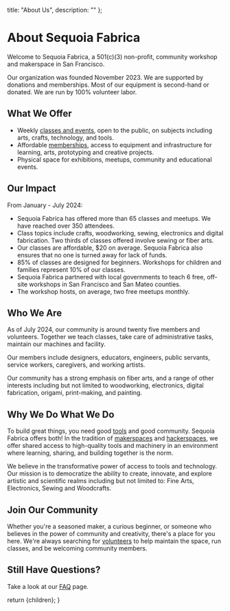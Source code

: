 
  title: "About Us",
  description: ""
};

# About Sequoia Fabrica

Welcome to Sequoia Fabrica, a 501(c)(3) non-profit, community workshop and makerspace in San Francisco.

Our organization was founded November 2023. We are supported by donations and memberships. Most of our equipment is second-hand or donated. We are run by 100% volunteer labor.

## What We Offer 

* Weekly [classes and events](./events), open to the public, on subjects including arts, crafts, technology, and tools. 
* Affordable [memberships](./membership), access to equipment and infrastructure for learning, arts, prototyping and creative projects.
* Physical space for exhibitions, meetups, community and educational events.

## Our Impact

From January - July 2024:
* Sequoia Fabrica has offered more than 65 classes and meetups. We have reached over 350 attendees.
* Class topics include crafts, woodworking, sewing, electronics and digital fabrication. Two thirds of classes offered involve sewing or fiber arts.
* Our classes are affordable, $20 on average. Sequoia Fabrica also ensures that no one is turned away for lack of funds.
* 85% of classes are designed for beginners. Workshops for children and families represent 10% of our classes.
* Sequoia Fabrica partnered with local governments to teach 6 free, off-site workshops in San Francisco and San Mateo counties.
* The workshop hosts, on average, two free meetups monthly.

## Who We Are

As of July 2024, our community is around twenty five members and volunteers. Together we teach classes, take care of administrative tasks, maintain our machines and facility. 

Our members include designers, educators, engineers, public servants, service workers, caregivers, and working artists. 

Our community has a strong emphasis on fiber arts, and a range of other interests including but not limited to woodworking, electronics, digital fabrication, origami, print-making, and painting. 

## Why We Do What We Do

To build great things, you need good [tools](https://wiki.sequoiafabrica.org/wiki/Main_Page) and good community. Sequoia Fabrica offers both! In the tradition of [makerspaces](https://www.makerspaces.com/what-is-a-makerspace/) and [hackerspaces](https://hackerspaces.org), we offer shared access to high-quality tools and machinery in an environment where learning, sharing, and building together is the norm. 

We believe in the transformative power of access to tools and technology. Our mission is to democratize the ability to create, innovate, and explore artistic and scientific realms including but not limited to: Fine Arts, Electronics, Sewing and Woodcrafts. 

## Join Our Community

Whether you're a seasoned maker, a curious beginner, or someone who believes in the power of community and creativity, there's a place for you here. We're always searching for [volunteers](https://wiki.sequoiafabrica.org/wiki/Volunteers) to help maintain the space, run classes, and be welcoming community members. 

## Still Have Questions?

Take a look at our [FAQ](./faq) page.

  return <DocumentLayout metadata={metadata}>{children}</DocumentLayout>;
}
